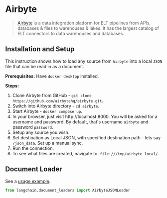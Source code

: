 # Airbyte

>[Airbyte](https://github.com/airbytehq/airbyte) is a data integration platform for ELT pipelines from APIs, 
> databases & files to warehouses & lakes. It has the largest catalog of ELT connectors to data warehouses and databases.

## Installation and Setup

This instruction shows how to load any source from `Airbyte` into a local `JSON` file that can be read in as a document.

**Prerequisites:**
Have `docker desktop` installed.

**Steps:**
1. Clone Airbyte from GitHub - `git clone https://github.com/airbytehq/airbyte.git`.
2. Switch into Airbyte directory - `cd airbyte`.
3. Start Airbyte - `docker compose up`.
4. In your browser, just visit http://localhost:8000. You will be asked for a username and password. By default, that's username `airbyte` and password `password`.
5. Setup any source you wish.
6. Set destination as Local JSON, with specified destination path - lets say `/json_data`. Set up a manual sync.
7. Run the connection.
8. To see what files are created, navigate to: `file:///tmp/airbyte_local/`.

## Document Loader

See a [usage example](/docs/modules/data_connection/document_loaders/integrations/airbyte_json.html).

```python
from langchain.document_loaders import AirbyteJSONLoader
```
